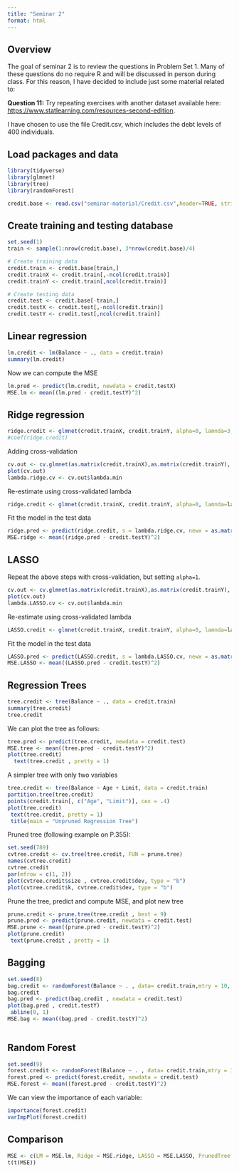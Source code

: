```yaml
---
title: "Seminar 2"
format: html
---
```


## Overview

The goal of seminar 2 is to review the questions in Problem Set 1. Many of these questions do no require R and will be discussed in person during class. For this reason, I have decided to include just some material related to:

**Question 11:** Try repeating exercises with another dataset available here: <https://www.statlearning.com/resources-second-edition>. 

I have chosen to use the file Credit.csv, which includes the debt levels of 400 individuals. 

## Load packages and data

```r
library(tidyverse)
library(glmnet)
library(tree)
library(randomForest)

credit.base <- read.csv("seminar-material/Credit.csv",header=TRUE, stringsAsFactors=TRUE)

```

## Create training and testing database

```r
set.seed(1)
train <- sample(1:nrow(credit.base), 3*nrow(credit.base)/4)

# Create training data
credit.train <- credit.base[train,]
credit.trainX <- credit.train[,-ncol(credit.train)]
credit.trainY <- credit.train[,ncol(credit.train)]

# Create testing data
credit.test <- credit.base[-train,]
credit.testX <- credit.test[,-ncol(credit.train)]
credit.testY <- credit.test[,ncol(credit.train)]
```

## Linear regression

```r
lm.credit <- lm(Balance ~ ., data = credit.train)
summary(lm.credit)
```
Now we can compute the MSE
```r
lm.pred <- predict(lm.credit, newdata = credit.testX)
MSE.lm <- mean((lm.pred - credit.testY)^2)
```

## Ridge regression

```r
ridge.credit <- glmnet(credit.trainX, credit.trainY, alpha=0, lamnda=3, thresh = 1e-12)
#coef(ridge.credit)
```

Adding cross-validation
```r
cv.out <- cv.glmnet(as.matrix(credit.trainX),as.matrix(credit.trainY), alpha=0, nfold=3)
plot(cv.out)
lambda.ridge.cv <- cv.out$lambda.min
```

Re-estimate using cross-validated lambda
```r
ridge.credit <- glmnet(credit.trainX, credit.trainY, alpha=0, lamnda=lambda.ridge.cv, thresh = 1e-12)
```

Fit the model in the test data
```r
ridge.pred <- predict(ridge.credit, s = lambda.ridge.cv, newx = as.matrix(credit.testX))
MSE.ridge <- mean((ridge.pred - credit.testY)^2)
```

## LASSO
Repeat the above steps with cross-validation, but setting `alpha=1`.
```r
cv.out <- cv.glmnet(as.matrix(credit.trainX),as.matrix(credit.trainY), alpha=1, nfold=3)
plot(cv.out)
lambda.LASSO.cv <- cv.out$lambda.min
```

Re-estimate using cross-validated lambda
```r
LASSO.credit <- glmnet(credit.trainX, credit.trainY, alpha=0, lamnda=lambda.LASSO.cv, thresh = 1e-12)
```

Fit the model in the test data
```r
LASSO.pred <- predict(LASSO.credit, s = lambda.LASSO.cv, newx = as.matrix(credit.testX))
MSE.LASSO <- mean((LASSO.pred - credit.testY)^2)
```

## Regression Trees

```r
tree.credit <- tree(Balance ~ ., data = credit.train)
summary(tree.credit)
tree.credit
```
We can plot the tree as follows:
```r
tree.pred <- predict(tree.credit, newdata = credit.test)
MSE.tree <- mean((tree.pred - credit.testY)^2)
plot(tree.credit)
  text(tree.credit , pretty = 1)
```

A simpler tree with only two variables
```r
tree.credit <- tree(Balance ~ Age + Limit, data = credit.train)
partition.tree(tree.credit)
points(credit.train[, c("Age", "Limit")], cex = .4)
plot(tree.credit)
 text(tree.credit, pretty = 1)
 title(main = "Unpruned Regression Tree")
```

Pruned tree (following example on P.355):
```r
set.seed(789)
cvtree.credit <- cv.tree(tree.credit, FUN = prune.tree)
names(cvtree.credit)
cvtree.credit
par(mfrow = c(1, 2))
plot(cvtree.credit$size , cvtree.credit$dev, type = "b")
plot(cvtree.credit$k, cvtree.credit$dev, type = "b")
```

Prune the tree, predict and compute MSE, and plot new tree
```r
prune.credit <- prune.tree(tree.credit , best = 9)
prune.pred <- predict(prune.credit, newdata = credit.test)
MSE.prune <- mean((prune.pred - credit.testY)^2)
plot(prune.credit)
 text(prune.credit , pretty = 1)
```

## Bagging

```r
set.seed(8)
bag.credit <- randomForest(Balance ~ . , data= credit.train,mtry = 10, importance = TRUE)
bag.credit
bag.pred <- predict(bag.credit , newdata = credit.test)
plot(bag.pred , credit.testY)
 abline(0, 1)
MSE.bag <- mean((bag.pred - credit.testY)^2)
  

```

## Random Forest

```r
set.seed(9)
forest.credit <- randomForest(Balance ~ . , data= credit.train,mtry = 10, importance = TRUE)
forest.pred <- predict(forest.credit, newdata = credit.test)
MSE.forest <- mean((forest.pred - credit.testY)^2)
```

We can view the importance of each variable:
```r
importance(forest.credit)
varImpPlot(forest.credit)
```

## Comparison

```r
MSE <- c(LM = MSE.lm, Ridge = MSE.ridge, LASSO = MSE.LASSO, PrunedTree = MSE.prune, Bag = MSE.bag, Forest = MSE.forest)
t(t(MSE))
```